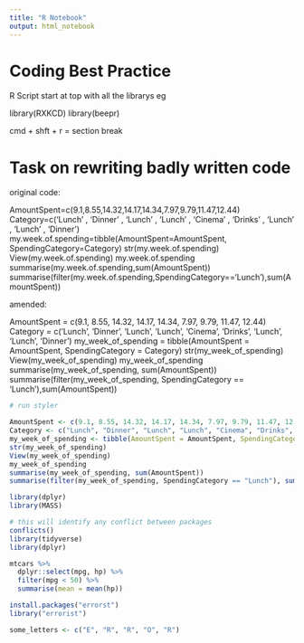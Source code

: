 ```yaml
---
title: "R Notebook"
output: html_notebook
---
```


# Coding Best Practice

R Script
start at top with all the librarys eg

library(RXKCD)
library(beepr)

cmd + shft + r = section break

# Task on rewriting badly written code
original code:

AmountSpent=c(9.1,8.55,14.32,14.17,14.34,7.97,9.79,11.47,12.44)
Category=c('Lunch'
              , 'Dinner'
              , 'Lunch'
              , 'Lunch'
              , 'Cinema'
              , 'Drinks'
              , 'Lunch'
              , 'Lunch'
              , 'Dinner')
my.week.of.spending=tibble(AmountSpent=AmountSpent, SpendingCategory=Category)
str(my.week.of.spending)
View(my.week.of.spending)
my.week.of.spending
summarise(my.week.of.spending,sum(AmountSpent))
summarise(filter(my.week.of.spending,SpendingCategory=='Lunch'),sum(AmountSpent))

amended:

AmountSpent = c(9.1, 8.55, 14.32, 14.17, 14.34, 7.97, 9.79, 11.47, 12.44)
Category = c('Lunch', 'Dinner', 'Lunch', 'Lunch', 'Cinema', 'Drinks', 'Lunch', 'Lunch', 'Dinner')
my_week_of_spending = tibble(AmountSpent = AmountSpent, SpendingCategory = Category)
str(my_week_of_spending)
View(my_week_of_spending)
my_week_of_spending
summarise(my_week_of_spending, sum(AmountSpent))
summarise(filter(my_week_of_spending, SpendingCategory == 'Lunch'),sum(AmountSpent))

```r
# run styler

AmountSpent <- c(9.1, 8.55, 14.32, 14.17, 14.34, 7.97, 9.79, 11.47, 12.44)
Category <- c("Lunch", "Dinner", "Lunch", "Lunch", "Cinema", "Drinks", "Lunch", "Lunch", "Dinner")
my_week_of_spending <- tibble(AmountSpent = AmountSpent, SpendingCategory = Category)
str(my_week_of_spending)
View(my_week_of_spending)
my_week_of_spending
summarise(my_week_of_spending, sum(AmountSpent))
summarise(filter(my_week_of_spending, SpendingCategory == "Lunch"), sum(AmountSpent))
```

```r
library(dplyr)
library(MASS)

# this will identify any conflict between packages
conflicts()
library(tidyverse)
library(dplyr)

```

```r
mtcars %>% 
  dplyr::select(mpg, hp) %>% 
  filter(mpg < 50) %>% 
  summarise(mean = mean(hp))
```

```r
install.packages("errorst")
library("errorist")


```

```r
some_letters <- c("E", "R", "R", "O", "R")
```

